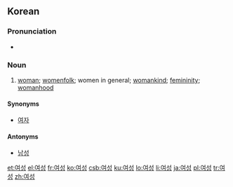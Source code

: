 ==Korean==
{{ko-sort|ㅇ}}

===Pronunciation===
* {{IPA|/jʌsʌŋ/|lang=ko}}

===Noun===
{{ko-noun|hanja=女性|rv=yeoseong}}

# [[woman]]; [[womenfolk]]; women in general; [[womankind]]; [[femininity]]; [[womanhood]]

====Synonyms====
* [[여자]]

====Antonyms====
* [[남성]]

[[et:여성]]
[[el:여성]]
[[fr:여성]]
[[ko:여성]]
[[csb:여성]]
[[ku:여성]]
[[lo:여성]]
[[li:여성]]
[[ja:여성]]
[[pl:여성]]
[[tr:여성]]
[[zh:여성]]